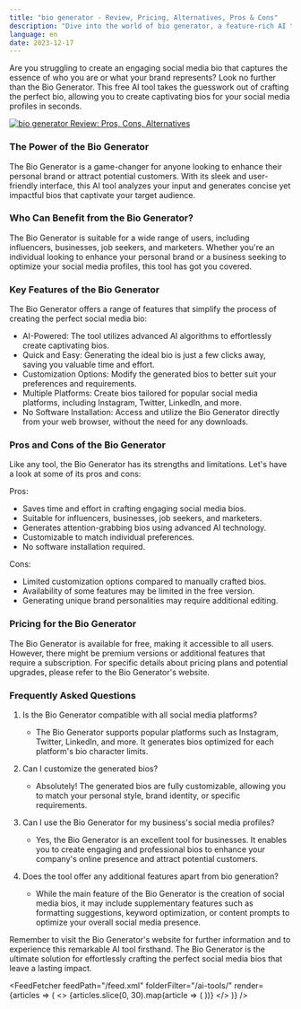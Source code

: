 ```yaml
---
title: "bio generator - Review, Pricing, Alternatives, Pros & Cons"
description: "Dive into the world of bio generator, a feature-rich AI tool. Learn about its features, pricing, and how it's making an impact. Don't miss out!"
language: en
date: 2023-12-17
---
```

        
Are you struggling to create an engaging social media bio that captures the essence of who you are or what your brand represents? Look no further than the Bio Generator. This free AI tool takes the guesswork out of crafting the perfect bio, allowing you to create captivating bios for your social media profiles in seconds.


<BlogHeader />


[![bio generator Review: Pros, Cons, Alternatives](/ai-tools/bio-generator.png)](https://ahrefs.com/writing-tools/bio-generator)



### The Power of the Bio Generator

The Bio Generator is a game-changer for anyone looking to enhance their personal brand or attract potential customers. With its sleek and user-friendly interface, this AI tool analyzes your input and generates concise yet impactful bios that captivate your target audience.

### Who Can Benefit from the Bio Generator?

The Bio Generator is suitable for a wide range of users, including influencers, businesses, job seekers, and marketers. Whether you're an individual looking to enhance your personal brand or a business seeking to optimize your social media profiles, this tool has got you covered.

### Key Features of the Bio Generator

The Bio Generator offers a range of features that simplify the process of creating the perfect social media bio:

- AI-Powered: The tool utilizes advanced AI algorithms to effortlessly create captivating bios.
- Quick and Easy: Generating the ideal bio is just a few clicks away, saving you valuable time and effort.
- Customization Options: Modify the generated bios to better suit your preferences and requirements.
- Multiple Platforms: Create bios tailored for popular social media platforms, including Instagram, Twitter, LinkedIn, and more.
- No Software Installation: Access and utilize the Bio Generator directly from your web browser, without the need for any downloads.

### Pros and Cons of the Bio Generator

Like any tool, the Bio Generator has its strengths and limitations. Let's have a look at some of its pros and cons:

Pros:
- Saves time and effort in crafting engaging social media bios.
- Suitable for influencers, businesses, job seekers, and marketers.
- Generates attention-grabbing bios using advanced AI technology.
- Customizable to match individual preferences.
- No software installation required.

Cons:
- Limited customization options compared to manually crafted bios.
- Availability of some features may be limited in the free version.
- Generating unique brand personalities may require additional editing.

### Pricing for the Bio Generator

The Bio Generator is available for free, making it accessible to all users. However, there might be premium versions or additional features that require a subscription. For specific details about pricing plans and potential upgrades, please refer to the Bio Generator's website.

### Frequently Asked Questions

1. Is the Bio Generator compatible with all social media platforms?
   - The Bio Generator supports popular platforms such as Instagram, Twitter, LinkedIn, and more. It generates bios optimized for each platform's bio character limits.

2. Can I customize the generated bios?
   - Absolutely! The generated bios are fully customizable, allowing you to match your personal style, brand identity, or specific requirements.

3. Can I use the Bio Generator for my business's social media profiles?
   - Yes, the Bio Generator is an excellent tool for businesses. It enables you to create engaging and professional bios to enhance your company's online presence and attract potential customers.

4. Does the tool offer any additional features apart from bio generation?
   - While the main feature of the Bio Generator is the creation of social media bios, it may include supplementary features such as formatting suggestions, keyword optimization, or content prompts to optimize your overall social media presence.

Remember to visit the Bio Generator's website for further information and to experience this remarkable AI tool firsthand. The Bio Generator is the ultimate solution for effortlessly crafting the perfect social media bios that leave a lasting impact.


<AdComponent />


<FeedFetcher feedPath="/feed.xml" folderFilter="/ai-tools/" render={articles => (
    <>
        <Cards>
            {articles.slice(0, 30).map(article => (
                <Card key={article.link} title={article.title} href={article.link} />
            ))}
        </Cards>
    </>
)} />

